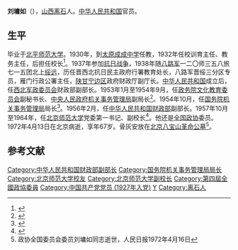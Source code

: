 '''刘墉如'''（{{bd|1905年||1972年|4月13日}}），[[山西|山西]][[离石|离石]]人。[[中华人民共和国|中华人民共和国]]官员。

==生平==
毕业于[[北京师范大学|北平师范大学]]。1930年，到[[太原成成中学|太原成成中学]]任教，1932年任校训育主任、教务主任，后担任校长<ref>{{cite book|title=山西通志: 人物志|url=http://books.google.com/books?id=6EsLAQAAMAAJ|publisher=中華書局|page=458}}</ref>。1937年参加[[抗日战争|抗日战争]]，1938年随[[八路军|八路军]]一二〇师三五八旅七一五团北上[[绥远|绥远]]，历任晋西北抗日民主政府行署教育处长，八路军晋绥三分区专员，雁门行政公署主任，[[陕甘宁边区|陕甘宁边区]]政府财政厅副厅长。[[中华人民共和国|中华人民共和国]]成立后，任[[西北军政委员会|西北军政委员会]]财政部副部长。1953年1月至1954年9月，任[[政务院文化教育委员会|政务院文化教育委员会]]副秘书长、[[国家机关事务管理局|中央人民政府机关事务管理局]]副局长<ref>{{cite news|title=刘墉如与国管局|url=http://www.ggj.gov.cn/ltxgbj/syrg/201110/t20111010_275678.htm|accessdate=2015-05-10|agency=国管局门户网站|archive-date=2015-12-30|archive-url=https://web.archive.org/web/20151230095304/http://www.ggj.gov.cn/ltxgbj/syrg/201110/t20111010_275678.htm|dead-url=no}}</ref>。1954年10月，任[[国务院机关事务管理局|国务院机关事务管理局]]局长<ref name="大事记编撰委员会Publications2002">{{cite book|author1=China. 国务院机关事务管理局. 大事记编撰委员会|author2=Service Center for Chinese Publications|title=中共重要历史文献资料汇编 国务院机关事务管理局大事记|url=http://books.google.com/books?id=X3FUAAAAIAAJ|year=2002|publisher=中文出版物服务中心|pages=77–79}}</ref>。1956年2月，任[[中华人民共和国财政部|中华人民共和国财政部]]副部长。1957年10月至1964年，任[[北京师范大学|北京师范大学]]党委第一书记、副校长<ref>{{cite book|title=北京师范大学|url=http://books.google.com/books?id=XplkAAAAIAAJ|year=1983|publisher=知识出版社|page=43}}</ref>。他还是[[全国政协|全国政协]]委员。1972年4月13日在北京病逝，享年67岁。骨灰安放在[[北京八宝山革命公墓|北京八宝山革命公墓]]<ref name=shishi>政协全国委员会委员刘墉如同志逝世，人民日报1972年4月16日</ref>。

==参考文献==
{{reflist}}

{{DEFAULTSORT:Liu}}
[[Category:中华人民共和国财政部副部长|Category:中华人民共和国财政部副部长]]
[[Category:国务院机关事务管理局局长|Category:国务院机关事务管理局局长]]
[[Category:北京师范大学校友|Category:北京师范大学校友]]
[[Category:北京师范大学副校长|Category:北京师范大学副校长]]
[[Category:第四屆全國政協委員|Category:第四屆全國政協委員]]
[[Category:中国共产党党员_(1927年入党)|Category:中国共产党党员 (1927年入党)]]
[[Category:刘姓|Y]]
[[Category:离石人|Category:离石人]]